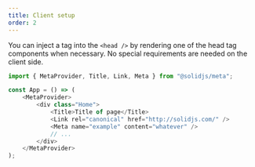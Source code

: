 ```yaml
---
title: Client setup
order: 2
---
```


You can inject a tag into the `<head />` by rendering one of the head tag components when necessary. No special requirements are needed on the client side.

```js
import { MetaProvider, Title, Link, Meta } from "@solidjs/meta";

const App = () => (
	<MetaProvider>
		<div class="Home">
			<Title>Title of page</Title>
			<Link rel="canonical" href="http://solidjs.com/" />
			<Meta name="example" content="whatever" />
			// ...
		</div>
	</MetaProvider>
);
```
